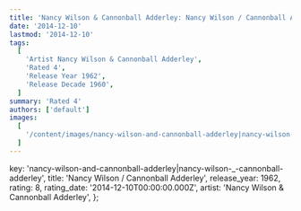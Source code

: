 ```yaml
---
title: 'Nancy Wilson & Cannonball Adderley: Nancy Wilson / Cannonball Adderley (1962)'
date: '2014-12-10'
lastmod: '2014-12-10'
tags:
  [
    'Artist Nancy Wilson & Cannonball Adderley',
    'Rated 4',
    'Release Year 1962',
    'Release Decade 1960',
  ]
summary: 'Rated 4'
authors: ['default']
images:
  [
    '/content/images/nancy-wilson-and-cannonball-adderley|nancy-wilson-_-cannonball-adderley.jpg',
  ]
---
```


  key: 'nancy-wilson-and-cannonball-adderley|nancy-wilson-_-cannonball-adderley',
  title: 'Nancy Wilson / Cannonball Adderley',
  release_year: 1962,
  rating: 8,
  rating_date: '2014-12-10T00:00:00.000Z',
  artist: 'Nancy Wilson & Cannonball Adderley',
};

<MusicRating data={data} />

